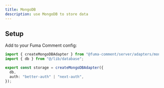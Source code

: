 ```yaml
---
title: MongoDB
description: use MongoDB to store data
---
```


## Setup

Add to your Fuma Comment config:

```ts
import { createMongoDBAdapter } from "@fuma-comment/server/adapters/mongo-db";
import { db } from "@/lib/database";

export const storage = createMongoDBAdapter({
  db,
  auth: "better-auth" | "next-auth",
});
```
